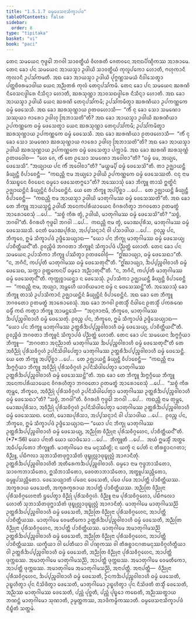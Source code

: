 ```yaml
---
title: "1.5.1.7 ᨵᨾ᩠ᨾᨴᩮᩈᨶᩣᩈᩥᨠ᩠ᨡᩣᨸᨴ"
tableOfContents: false
sidebar:
  order: 8
type: "tipitaka"
basket: "vi"
book: "paci"
---
```



<DynamicBreadcrumb />

<Division number="60" book="paci">

<Paragraph number="197" book="paci">
ᨲᩮᨶ ᩈᨾᨿᩮᨶ ᨻᩩᨴ᩠ᨵᩮᩤ ᨽᨣᩅᩤ ᩈᩣᩅᨲ᩠ᨳᩥᨿᩴ ᩅᩥᩉᩁᨲᩥ ᨩᩮᨲᩅᨶᩮ ᩋᨶᩣᨳᨸᩥᨱ᩠ᨯᩥᨠᩔ ᩋᩣᩁᩣᨾᩮ. ᨲᩮᨶ ᨡᩮᩣ ᨸᨶ ᩈᨾᨿᩮᨶ ᩋᩣᨿᩈ᩠ᨾᩣ ᩏᨴᩤᨿᩦ ᩈᩣᩅᨲ᩠ᨳᩥᨿᩴ ᨠᩩᩃᩪᨸᨠᩮᩣ ᩉᩮᩣᨲᩥ, ᨻᩉᩩᨠᩣᨶᩥ ᨠᩩᩃᩣᨶᩥ ᩏᨸᩈᩘᨠᨾᨲᩥ. ᩋᨳ ᨡᩮᩣ ᩋᩣᨿᩈ᩠ᨾᩣ ᩏᨴᩤᨿᩦ ᨸᩩᨻ᩠ᨻᨱ᩠ᩉᩈᨾᨿᩴ ᨶᩥᩅᩤᩈᩮᨲ᩠ᩅᩣ ᨸᨲ᩠ᨲᨧᩦᩅᩁᨾᩣᨴᩤᨿ ᨿᩮᨶ ᩋᨬ᩠ᨬᨲᩁᩴ ᨠᩩᩃᩴ ᨲᩮᨶᩩᨸᩈᩘᨠᨾᩥ. ᨲᩮᨶ ᨡᩮᩣ ᨸᨶ ᩈᨾᨿᩮᨶ ᨥᩁᨱᩦ ᨶᩥᩅᩮᩈᨶᨴ᩠ᩅᩤᩁᩮ ᨶᩥᩈᩥᨶ᩠ᨶᩣ ᩉᩮᩣᨲᩥ, ᨥᩁᩈᩩᨱ᩠ᩉᩣ ᩋᩣᩅᩈᨳᨴ᩠ᩅᩤᩁᩮ ᨶᩥᩈᩥᨶ᩠ᨶᩣ ᩉᩮᩣᨲᩥ. ᩋᨳ ᨡᩮᩣ ᩋᩣᨿᩈ᩠ᨾᩣ ᩏᨴᩤᨿᩦ ᨿᩮᨶ ᨥᩁᨱᩦ ᨲᩮᨶᩩᨸᩈᩘᨠᨾᩥ; ᩏᨸᩈᩘᨠᨾᩥᨲ᩠ᩅᩣ ᨥᩁᨱᩥᨿᩣ ᩏᨸᨠᨱ᩠ᨱᨠᩮ ᨵᨾ᩠ᨾᩴ ᨴᩮᩈᩮᩈᩥ. ᩋᨳ ᨡᩮᩣ ᨥᩁᩈᩩᨱ᩠ᩉᩣᨿ ᩑᨲᨴᩉᩮᩣᩈᩥ—  “ᨠᩥᩴ ᨶᩩ ᨡᩮᩣ ᩈᩮᩣ ᩈᨾᨱᩮᩣ ᩈᩔᩩᨿᩣ ᨩᩣᩁᩮᩣ ᩏᨴᩤᩉᩩ ᩒᨽᩣᩈᨲᩦ”ᨲᩥ?
</Paragraph>

<Paragraph number="198" book="paci">
ᩋᨳ ᨡᩮᩣ ᩋᩣᨿᩈ᩠ᨾᩣ ᩏᨴᩤᨿᩦ ᨥᩁᨱᩥᨿᩣ ᩏᨸᨠᨱ᩠ᨱᨠᩮ ᨵᨾ᩠ᨾᩴ ᨴᩮᩈᩮᨲ᩠ᩅᩣ ᨿᩮᨶ ᨥᩁᩈᩩᨱ᩠ᩉᩣ ᨲᩮᨶᩩᨸᩈᩘᨠᨾᩥ; ᩏᨸᩈᩘᨠᨾᩥᨲ᩠ᩅᩣ ᨥᩁᩈᩩᨱ᩠ᩉᩣᨿ ᩏᨸᨠᨱ᩠ᨱᨠᩮ ᨵᨾ᩠ᨾᩴ ᨴᩮᩈᩮᩈᩥ. ᩋᨳ ᨡᩮᩣ ᨥᩁᨱᩥᨿᩣ ᩑᨲᨴᩉᩮᩣᩈᩥ—  “ᨠᩥᩴ ᨶᩩ ᨡᩮᩣ ᩈᩮᩣ ᩈᨾᨱᩮᩣ ᨥᩁᩈᩩᨱ᩠ᩉᩣᨿ ᨩᩣᩁᩮᩣ ᩏᨴᩤᩉᩩ ᩒᨽᩣᩈᨲᩦ”ᨲᩥ? ᩋᨳ ᨡᩮᩣ ᩋᩣᨿᩈ᩠ᨾᩣ ᩏᨴᩤᨿᩦ ᨥᩁᩈᩩᨱ᩠ᩉᩣᨿ ᩏᨸᨠᨱ᩠ᨱᨠᩮ ᨵᨾ᩠ᨾᩴ ᨴᩮᩈᩮᨲ᩠ᩅᩣ ᨸᨠ᩠ᨠᩣᨾᩥ. ᩋᨳ ᨡᩮᩣ ᨥᩁᨱᩦ ᨥᩁᩈᩩᨱ᩠ᩉᩴ ᩑᨲᨴᩅᩮᩤᨧ—  “ᩉᩮ ᨩᩮ, ᨠᩥᩴ ᨲᩮ ᩑᩈᩮᩣ ᩈᨾᨱᩮᩣ ᩋᩅᩮᩤᨧᩣ”ᨲᩥ? “ᨵᨾ᩠ᨾᩴ ᨾᩮ, ᩋᨿ᩠ᨿᩮ, ᨴᩮᩈᩮᩈᩥ”. “ᩋᨿ᩠ᨿᩣᨿ ᨸᨶ ᨠᩥᩴ ᩋᩅᩮᩤᨧᩣ”ᨲᩥ? “ᨾᨿ᩠ᩉᨾ᩠ᨸᩥ ᨵᨾ᩠ᨾᩴ ᨴᩮᩈᩮᩈᩦ”ᨲᩥ. ᨲᩣ ᩏᨩ᩠ᨫᩣᨿᨶ᩠ᨲᩥ ᨡᩥᨿ᩠ᨿᨶ᩠ᨲᩥ ᩅᩥᨸᩣᨧᩮᨶ᩠ᨲᩥ—  “ᨠᨳᨬ᩠ᩉᩥ ᨶᩣᨾ ᩋᨿ᩠ᨿᩮᩣ ᩏᨴᩤᨿᩦ ᩏᨸᨠᨱ᩠ᨱᨠᩮ ᨵᨾ᩠ᨾᩴ ᨴᩮᩈᩮᩔᨲᩥ. ᨶᨶᩩ ᨶᩣᨾ ᩅᩥᩔᨭ᩠ᨮᩮᨶ ᩅᩥᩅᨭᩮᨶ ᨵᨾ᩠ᨾᩮᩣ ᨴᩮᩈᩮᨲᨻ᩠ᨻᩮᩣ”ᨲᩥ?
</Paragraph>

<Paragraph number="199" book="paci">
ᩋᩔᩮᩣᩈᩩᩴ ᨡᩮᩣ ᨽᩥᨠ᩠ᨡᩪ ᨲᩣᩈᩴ ᩍᨲ᩠ᨳᩦᨶᩴ ᩏᨩ᩠ᨫᩣᨿᨶ᩠ᨲᩦᨶᩴ ᨡᩥᨿ᩠ᨿᨶ᩠ᨲᩦᨶᩴ ᩅᩥᨸᩣᨧᩮᨶ᩠ᨲᩦᨶᩴ. ᨿᩮ ᨲᩮ ᨽᩥᨠ᩠ᨡᩪ ᩋᨸ᩠ᨸᩥᨧ᩠ᨨᩣ …ᨸᩮ…  ᨲᩮ ᩏᨩ᩠ᨫᩣᨿᨶ᩠ᨲᩥ ᨡᩥᨿ᩠ᨿᨶ᩠ᨲᩥ ᩅᩥᨸᩣᨧᩮᨶ᩠ᨲᩥ—  “ᨠᨳᨬ᩠ᩉᩥ ᨶᩣᨾ ᩋᩣᨿᩈ᩠ᨾᩣ ᩏᨴᩤᨿᩦ ᨾᩣᨲᩩᨣᩤᨾᩔ ᨵᨾ᩠ᨾᩴ ᨴᩮᩈᩮᩔᨲᩦ”ᨲᩥ.
</Paragraph>

<Paragraph number="200" book="paci">
ᩋᨳ ᨡᩮᩣ ᨲᩮ ᨽᩥᨠ᩠ᨡᩪ ᩋᩣᨿᩈ᩠ᨾᨶ᩠ᨲᩴ ᩏᨴᩤᨿᩥᩴ ᩋᨶᩮᨠᨸᩁᩥᨿᩣᨿᩮᨶ ᩅᩥᨣᩁᩉᩥᨲ᩠ᩅᩣ ᨽᨣᩅᨲᩮᩣ ᩑᨲᨾᨲ᩠ᨳᩴ ᩋᩣᩁᩮᩣᨧᩮᩈᩩᩴ …ᨸᩮ…  “ᩈᨧ᩠ᨧᩴ ᨠᩥᩁ ᨲ᩠ᩅᩴ, ᩏᨴᩤᨿᩥ, ᨾᩣᨲᩩᨣᩤᨾᩔ ᨵᨾ᩠ᨾᩴ ᨴᩮᩈᩮᩈᩦ”ᨲᩥ? “ᩈᨧ᩠ᨧᩴ, ᨽᨣᩅᩤ”ᨲᩥ. ᩅᩥᨣᩁᩉᩥ ᨻᩩᨴ᩠ᨵᩮᩤ ᨽᨣᩅᩤ …ᨸᩮ…  ᨠᨳᨬ᩠ᩉᩥ ᨶᩣᨾ ᨲ᩠ᩅᩴ, ᨾᩮᩣᨥᨸᩩᩁᩥᩈ, ᨾᩣᨲᩩᨣᩤᨾᩔ ᨵᨾ᩠ᨾᩴ ᨴᩮᩈᩮᩔᩈᩥ. ᨶᩮᨲᩴ ᨾᩮᩣᨥᨸᩩᩁᩥᩈ, ᩋᨸ᩠ᨸᩈᨶ᩠ᨶᩣᨶᩴ ᩅᩤ ᨸᩈᩣᨴᩤᨿ …ᨸᩮ…  ᩑᩅᨬ᩠ᨧ ᨸᨶ, ᨽᩥᨠ᩠ᨡᩅᩮ, ᩍᨾᩴ ᩈᩥᨠ᩠ᨡᩣᨸᨴᩴ ᩏᨴ᩠ᨴᩥᩈᩮᨿ᩠ᨿᩣᨳ—
</Paragraph>

<Paragraph number="201" book="paci">
<Emphasis>“ᨿᩮᩣ ᨸᨶ ᨽᩥᨠ᩠ᨡᩩ ᨾᩣᨲᩩᨣᩤᨾᩔ ᨵᨾ᩠ᨾᩴ ᨴᩮᩈᩮᨿ᩠ᨿ ᨸᩣᨧᩥᨲ᩠ᨲᩥᨿᨶ᩺”</Emphasis>ᨲᩥ.
</Paragraph>

<Paragraph number="202" book="paci">
ᩑᩅᨬ᩠ᨧᩥᨴᩴ ᨽᨣᩅᨲᩣ ᨽᩥᨠ᩠ᨡᩪᨶᩴ ᩈᩥᨠ᩠ᨡᩣᨸᨴᩴ ᨸᨬ᩠ᨬᨲ᩠ᨲᩴ ᩉᩮᩣᨲᩥ.
</Paragraph>

</Division>
<Division number="61" book="paci">

<Paragraph number="203" book="paci">
ᨲᩮᨶ ᨡᩮᩣ ᨸᨶ ᩈᨾᨿᩮᨶ ᩏᨸᩣᩈᩥᨠᩣ ᨽᩥᨠ᩠ᨡᩪ ᨸᩔᩥᨲ᩠ᩅᩣ ᩑᨲᨴᩅᩮᩤᨧᩩᩴ—  “ᩍᩘᨥᩣᨿ᩠ᨿᩣ, ᨵᨾ᩠ᨾᩴ ᨴᩮᩈᩮᨳᩣ”ᨲᩥ. “ᨶ, ᨽᨣᩥᨶᩦ, ᨠᨸ᩠ᨸᨲᩥ ᨾᩣᨲᩩᨣᩤᨾᩔ ᨵᨾ᩠ᨾᩴ ᨴᩮᩈᩮᨲᩩᨶ᩺”ᨲᩥ. “ᩍᩘᨥᩣᨿ᩠ᨿᩣ, ᨨᨸ᩠ᨸᨬ᩠ᨧᩅᩤᨧᩣᩉᩥ ᨵᨾ᩠ᨾᩴ ᨴᩮᩈᩮᨳ, ᩈᨠ᩠ᨠᩣ ᩑᨲ᩠ᨲᨠᩮᨶᨸᩥ ᨵᨾ᩠ᨾᩮᩣ ᩋᨬ᩠ᨬᩣᨲᩩᨶ᩺”ᨲᩥ. “ᨶ, ᨽᨣᩥᨶᩦ, ᨠᨸ᩠ᨸᨲᩥ ᨾᩣᨲᩩᨣᩤᨾᩔ ᨵᨾ᩠ᨾᩴ ᨴᩮᩈᩮᨲᩩᨶ᩺”ᨲᩥ. ᨠᩩᨠ᩠ᨠᩩᨧ᩠ᨧᩣᨿᨶ᩠ᨲᩣ ᨶ ᨴᩮᩈᩮᩈᩩᩴ. ᩏᨸᩣᩈᩥᨠᩣ ᩏᨩ᩠ᨫᩣᨿᨶ᩠ᨲᩥ ᨡᩥᨿ᩠ᨿᨶ᩠ᨲᩥ ᩅᩥᨸᩣᨧᩮᨶ᩠ᨲᩥ—  “ᨠᨳᨬ᩠ᩉᩥ ᨶᩣᨾ, ᩋᨿ᩠ᨿᩣ, ᩋᨾ᩠ᩉᩮᩉᩥ ᨿᩣᨧᩦᨿᨾᩣᨶᩣ ᨵᨾ᩠ᨾᩴ ᨶ ᨴᩮᩈᩮᩔᨶ᩠ᨲᩦ”ᨲᩥ.
</Paragraph>

<Paragraph number="204" book="paci">
ᩋᩔᩮᩣᩈᩩᩴ ᨡᩮᩣ ᨽᩥᨠ᩠ᨡᩪ ᨲᩣᩈᩴ ᩏᨸᩣᩈᩥᨠᩣᨶᩴ ᩏᨩ᩠ᨫᩣᨿᨶ᩠ᨲᩦᨶᩴ ᨡᩥᨿ᩠ᨿᨶ᩠ᨲᩦᨶᩴ ᩅᩥᨸᩣᨧᩮᨶ᩠ᨲᩦᨶᩴ. ᩋᨳ ᨡᩮᩣ ᨲᩮ ᨽᩥᨠ᩠ᨡᩪ ᨽᨣᩅᨲᩮᩣ ᩑᨲᨾᨲ᩠ᨳᩴ ᩋᩣᩁᩮᩣᨧᩮᩈᩩᩴ. ᩋᨳ ᨡᩮᩣ ᨽᨣᩅᩤ ᩑᨲᩈ᩠ᨾᩥᩴ ᨶᩥᨴᩤᨶᩮ ᩑᨲᩈ᩠ᨾᩥᩴ ᨸᨠᩁᨱᩮ ᨵᨾ᩠ᨾᩥᩴ ᨠᨳᩴ ᨠᨲ᩠ᩅᩣ ᨽᩥᨠ᩠ᨡᩪ ᩋᩣᨾᨶ᩠ᨲᩮᩈᩥ—  “ᩋᨶᩩᨩᩣᨶᩣᨾᩥ, ᨽᩥᨠ᩠ᨡᩅᩮ, ᨾᩣᨲᩩᨣᩤᨾᩔ ᨨᨸ᩠ᨸᨬ᩠ᨧᩅᩤᨧᩣᩉᩥ ᨵᨾ᩠ᨾᩴ ᨴᩮᩈᩮᨲᩩᩴ. ᩑᩅᨬ᩠ᨧ ᨸᨶ, ᨽᩥᨠ᩠ᨡᩅᩮ, ᩍᨾᩴ ᩈᩥᨠ᩠ᨡᩣᨸᨴᩴ ᩏᨴ᩠ᨴᩥᩈᩮᨿ᩠ᨿᩣᨳ—
</Paragraph>

<Paragraph number="205" book="paci">
<Emphasis>“ᨿᩮᩣ ᨸᨶ ᨽᩥᨠ᩠ᨡᩪ ᨾᩣᨲᩩᨣᩤᨾᩔ ᩏᨲ᩠ᨲᩁᩥᨨᨸ᩠ᨸᨬ᩠ᨧᩅᩤᨧᩣᩉᩥ ᨵᨾ᩠ᨾᩴ ᨴᩮᩈᩮᨿ᩠ᨿ, ᨸᩣᨧᩥᨲ᩠ᨲᩥᨿᨶ᩺”</Emphasis>ᨲᩥ.
</Paragraph>

<Paragraph number="206" book="paci">
ᩑᩅᨬ᩠ᨧᩥᨴᩴ ᨽᨣᩅᨲᩣ ᨽᩥᨠ᩠ᨡᩪᨶᩴ ᩈᩥᨠ᩠ᨡᩣᨸᨴᩴ ᨸᨬ᩠ᨬᨲ᩠ᨲᩴ ᩉᩮᩣᨲᩥ.
</Paragraph>

</Division>
<Division number="62" book="paci">

<Paragraph number="207" book="paci">
ᨲᩮᨶ ᨡᩮᩣ ᨸᨶ ᩈᨾᨿᩮᨶ ᨨᨻ᩠ᨻᨣ᩠ᨣᩥᨿᩣ ᨽᩥᨠ᩠ᨡᩪ—  “ᨽᨣᩅᨲᩣ ᩋᨶᩩᨬ᩠ᨬᩣᨲᩴ ᨾᩣᨲᩩᨣᩤᨾᩔ ᨨᨸ᩠ᨸᨬ᩠ᨧᩅᩤᨧᩣᩉᩥ ᨵᨾ᩠ᨾᩴ ᨴᩮᩈᩮᨲᩩᨶ᩺”ᨲᩥ ᨲᩮ ᩋᩅᩥᨬ᩠ᨬᩩᩴ ᨸᩩᩁᩥᩈᩅᩥᨣ᩠ᨣᩉᩴ ᩏᨸᨶᩥᩈᩦᨴᩤᨸᩮᨲ᩠ᩅᩣ ᨾᩣᨲᩩᨣᩤᨾᩔ ᩏᨲ᩠ᨲᩁᩥᨨᨸ᩠ᨸᨬ᩠ᨧᩅᩤᨧᩣᩉᩥ ᨵᨾ᩠ᨾᩴ ᨴᩮᩈᩮᨶ᩠ᨲᩥ. ᨿᩮ ᨲᩮ ᨽᩥᨠ᩠ᨡᩪ ᩋᨸ᩠ᨸᩥᨧ᩠ᨨᩣ …ᨸᩮ…  ᨲᩮ ᩏᨩ᩠ᨫᩣᨿᨶ᩠ᨲᩥ ᨡᩥᨿ᩠ᨿᨶ᩠ᨲᩥ ᩅᩥᨸᩣᨧᩮᨶ᩠ᨲᩥ—  “ᨠᨳᨬ᩠ᩉᩥ ᨶᩣᨾ ᨨᨻ᩠ᨻᨣ᩠ᨣᩥᨿᩣ ᨽᩥᨠ᩠ᨡᩪ ᩋᩅᩥᨬ᩠ᨬᩩᩴ ᨸᩩᩁᩥᩈᩅᩥᨣ᩠ᨣᩉᩴ ᩏᨸᨶᩥᩈᩦᨴᩤᨸᩮᨲ᩠ᩅᩣ ᨾᩣᨲᩩᨣᩤᨾᩔ ᩏᨲ᩠ᨲᩁᩥᨨᨸ᩠ᨸᨬ᩠ᨧᩅᩤᨧᩣᩉᩥ ᨵᨾ᩠ᨾᩴ ᨴᩮᩈᩮᩔᨶ᩠ᨲᩦ”ᨲᩥ.
</Paragraph>

<Paragraph number="208" book="paci">
ᩋᨳ ᨡᩮᩣ ᨲᩮ ᨽᩥᨠ᩠ᨡᩪ ᨨᨻ᩠ᨻᨣ᩠ᨣᩥᨿᩮ ᨽᩥᨠ᩠ᨡᩪ ᩋᨶᩮᨠᨸᩁᩥᨿᩣᨿᩮᨶ ᩅᩥᨣᩁᩉᩥᨲ᩠ᩅᩣ ᨽᨣᩅᨲᩮᩣ ᩑᨲᨾᨲ᩠ᨳᩴ ᩋᩣᩁᩮᩣᨧᩮᩈᩩᩴ …ᨸᩮ…  “ᩈᨧ᩠ᨧᩴ ᨠᩥᩁ ᨲᩩᨾ᩠ᩉᩮ, ᨽᩥᨠ᩠ᨡᩅᩮ, ᩋᩅᩥᨬ᩠ᨬᩩᩴ ᨸᩩᩁᩥᩈᩅᩥᨣ᩠ᨣᩉᩴ ᩏᨸᨶᩥᩈᩦᨴᩤᨸᩮᨲ᩠ᩅᩣ ᨾᩣᨲᩩᨣᩤᨾᩔ ᩏᨲ᩠ᨲᩁᩥᨨᨸ᩠ᨸᨬ᩠ᨧᩅᩤᨧᩣᩉᩥ ᨵᨾ᩠ᨾᩴ ᨴᩮᩈᩮᨳᩣ”ᨲᩥ? “ᩈᨧ᩠ᨧᩴ, ᨽᨣᩅᩤ”ᨲᩥ. ᩅᩥᨣᩁᩉᩥ ᨻᩩᨴ᩠ᨵᩮᩤ ᨽᨣᩅᩤ …ᨸᩮ…  ᨠᨳᨬ᩠ᩉᩥ ᨶᩣᨾ ᨲᩩᨾ᩠ᩉᩮ, ᨾᩮᩣᨥᨸᩩᩁᩥᩈᩣ, ᩋᩅᩥᨬ᩠ᨬᩩᩴ ᨸᩩᩁᩥᩈᩅᩥᨣ᩠ᨣᩉᩴ ᩏᨸᨶᩥᩈᩦᨴᩤᨸᩮᨲ᩠ᩅᩣ ᨾᩣᨲᩩᨣᩤᨾᩔ ᩏᨲ᩠ᨲᩁᩥᨨᨸ᩠ᨸᨬ᩠ᨧᩅᩤᨧᩣᩉᩥ ᨵᨾ᩠ᨾᩴ ᨴᩮᩈᩮᩔᨳ. ᨶᩮᨲᩴ, ᨾᩮᩣᨥᨸᩩᩁᩥᩈᩣ, ᩋᨸ᩠ᨸᩈᨶ᩠ᨶᩣᨶᩴ ᩅᩤ ᨸᩈᩣᨴᩤᨿ …ᨸᩮ…  ᩑᩅᨬ᩠ᨧ ᨸᨶ, ᨽᩥᨠ᩠ᨡᩅᩮ, ᩍᨾᩴ ᩈᩥᨠ᩠ᨡᩣᨸᨴᩴ ᩏᨴ᩠ᨴᩥᩈᩮᨿ᩠ᨿᩣᨳ—
</Paragraph>

</Division>
<Division number="63" book="paci">

<Paragraph number="209" book="paci">
<Emphasis>“ᨿᩮᩣ ᨸᨶ ᨽᩥᨠ᩠ᨡᩩ ᨾᩣᨲᩩᨣᩤᨾᩔ ᩏᨲ᩠ᨲᩁᩥᨨᨸ᩠ᨸᨬ᩠ᨧᩅᩤᨧᩣᩉᩥ ᨵᨾ᩠ᨾᩴ ᨴᩮᩈᩮᨿ᩠ᨿ, ᩋᨬ᩠ᨬᨲᩕ ᩅᩥᨬ᩠ᨬᩩᨶᩣ ᨸᩩᩁᩥᩈᩅᩥᨣ᩠ᨣᩉᩮᨶ, ᨸᩣᨧᩥᨲ᩠ᨲᩥᨿᨶ᩺”</Emphasis>ᨲᩥ. (*7*:<Emphasis>56</Emphasis>)
</Paragraph>

</Division>
<Division number="64" book="paci">

<Paragraph number="210" book="paci">
<Emphasis>ᨿᩮᩣ ᨸᨶᩣ</Emphasis>ᨲᩥ ᨿᩮᩣ ᨿᩣᨴᩥᩈᩮᩣ …ᨸᩮ…  <Emphasis>ᨽᩥᨠ᩠ᨡᩪ</Emphasis>ᨲᩥ …ᨸᩮ…  ᩋᨿᩴ ᩍᨾᩈ᩠ᨾᩥᩴ ᩋᨲ᩠ᨳᩮ ᩋᨵᩥᨸ᩠ᨸᩮᨲᩮᩣ ᨽᩥᨠ᩠ᨡᩪᨲᩥ.
</Paragraph>

<Paragraph number="211" book="paci">
<Emphasis>ᨾᩣᨲᩩᨣᩤᨾᩮᩣ</Emphasis> ᨶᩣᨾ ᨾᨶᩩᩔᩥᨲ᩠ᨳᩦ; ᨶ ᨿᨠ᩠ᨡᩦ ᨶ ᨸᩮᨲᩦ ᨶ ᨲᩥᩁᨧ᩠ᨨᩣᨶᨣᨲᩣ; ᩅᩥᨬ᩠ᨬᩪ, ᨸᨭᩥᨻᩃᩣ ᩈᩩᨽᩣᩈᩥᨲᨴᩩᨻ᩠ᨽᩣᩈᩥᨲᩴ ᨴᩩᨭ᩠ᨮᩩᩃᩖᩣᨴᩩᨭ᩠ᨮᩩᩃᩖᩴ ᩋᩣᨩᩣᨶᩥᨲᩩᩴ.
</Paragraph>

<Paragraph number="212" book="paci">
<Emphasis>ᩏᨲ᩠ᨲᩁᩥᨨᨸ᩠ᨸᨬ᩠ᨧᩅᩤᨧᩣᩉᩦ</Emphasis>ᨲᩥ ᩋᨲᩥᩁᩮᨠᨨᨸ᩠ᨸᨬ᩠ᨧᩅᩤᨧᩣᩉᩥ.
</Paragraph>

<Paragraph number="213" book="paci">
<Emphasis>ᨵᨾ᩠ᨾᩮᩣ</Emphasis> ᨶᩣᨾ ᨻᩩᨴ᩠ᨵᨽᩣᩈᩥᨲᩮᩣ, ᩈᩣᩅᨠᨽᩣᩈᩥᨲᩮᩣ, ᩍᩈᩥᨽᩣᩈᩥᨲᩮᩣ, ᨴᩮᩅᨲᩣᨽᩣᩈᩥᨲᩮᩣ, ᩋᨲ᩠ᨳᩪᨸᩈᨬ᩠ᩉᩥᨲᩮᩣ, ᨵᨾ᩠ᨾᩪᨸᩈᨬ᩠ᩉᩥᨲᩮᩣ.
</Paragraph>

<Paragraph number="214" book="paci">
<Emphasis>ᨴᩮᩈᩮᨿ᩠ᨿᩣ</Emphasis>ᨲᩥ ᨸᨴᩮᨶ ᨴᩮᩈᩮᨲᩥ, ᨸᨴᩮ ᨸᨴᩮ ᩋᩣᨸᨲ᩠ᨲᩥ ᨸᩣᨧᩥᨲ᩠ᨲᩥᨿᩔ. ᩋᨠ᩠ᨡᩁᩣᨿ ᨴᩮᩈᩮᨲᩥ, ᩋᨠ᩠ᨡᩁᨠ᩠ᨡᩁᩣᨿ ᩋᩣᨸᨲ᩠ᨲᩥ ᨸᩣᨧᩥᨲ᩠ᨲᩥᨿᩔ.
</Paragraph>

<Paragraph number="215" book="paci">
<Emphasis>ᩋᨬ᩠ᨬᨲᩕ ᩅᩥᨬ᩠ᨬᩩᨶᩣ ᨸᩩᩁᩥᩈᩅᩥᨣ᩠ᨣᩉᩮᨶᩣ</Emphasis>ᨲᩥ ᨮᨸᩮᨲ᩠ᩅᩣ ᩅᩥᨬ᩠ᨬᩩᩴ ᨸᩩᩁᩥᩈᩅᩥᨣ᩠ᨣᩉᩴ. ᩅᩥᨬ᩠ᨬᩪ ᨶᩣᨾ ᨸᩩᩁᩥᩈᩅᩥᨣ᩠ᨣᩉᩮᩣ, ᨸᨭᩥᨻᩃᩮᩣ ᩉᩮᩣᨲᩥ ᩈᩩᨽᩣᩈᩥᨲᨴᩩᨻ᩠ᨽᩣᩈᩥᨲᩴ ᨴᩩᨭ᩠ᨮᩩᩃᩖᩣᨴᩩᨭ᩠ᨮᩩᩃᩖᩴ ᩋᩣᨩᩣᨶᩥᨲᩩᩴ.
</Paragraph>

</Division>
<Division number="65" book="paci">

<Paragraph number="216" book="paci">
ᨾᩣᨲᩩᨣᩤᨾᩮ ᨾᩣᨲᩩᨣᩤᨾᩈᨬ᩠ᨬᩦ ᩏᨲ᩠ᨲᩁᩥᨨᨸ᩠ᨸᨬ᩠ᨧᩅᩤᨧᩣᩉᩥ ᨵᨾ᩠ᨾᩴ ᨴᩮᩈᩮᨲᩥ, ᩋᨬ᩠ᨬᨲᩕ ᩅᩥᨬ᩠ᨬᩩᨶᩣ ᨸᩩᩁᩥᩈᩅᩥᨣ᩠ᨣᩉᩮᨶ, ᩋᩣᨸᨲ᩠ᨲᩥ ᨸᩣᨧᩥᨲ᩠ᨲᩥᨿᩔ. ᨾᩣᨲᩩᨣᩤᨾᩮ ᩅᩮᨾᨲᩥᨠᩮᩣ ᩏᨲ᩠ᨲᩁᩥᨨᨸ᩠ᨸᨬ᩠ᨧᩅᩤᨧᩣᩉᩥ ᨵᨾ᩠ᨾᩴ ᨴᩮᩈᩮᨲᩥ, ᩋᨬ᩠ᨬᨲᩕ ᩅᩥᨬ᩠ᨬᩩᨶᩣ ᨸᩩᩁᩥᩈᩅᩥᨣ᩠ᨣᩉᩮᨶ, ᩋᩣᨸᨲ᩠ᨲᩥ ᨸᩣᨧᩥᨲ᩠ᨲᩥᨿᩔ. ᨾᩣᨲᩩᨣᩤᨾᩮ ᩋᨾᩣᨲᩩᨣᩤᨾᩈᨬ᩠ᨬᩦ ᩏᨲ᩠ᨲᩁᩥᨨᨸ᩠ᨸᨬ᩠ᨧᩅᩤᨧᩣᩉᩥ ᨵᨾ᩠ᨾᩴ ᨴᩮᩈᩮᨲᩥ, ᩋᨬ᩠ᨬᨲᩕ ᩅᩥᨬ᩠ᨬᩩᨶᩣ ᨸᩩᩁᩥᩈᩅᩥᨣ᩠ᨣᩉᩮᨶ, ᩋᩣᨸᨲ᩠ᨲᩥ ᨸᩣᨧᩥᨲ᩠ᨲᩥᨿᩔ.
</Paragraph>

<Paragraph number="217" book="paci">
ᨿᨠ᩠ᨡᩥᨿᩣ ᩅᩤ ᨸᩮᨲᩥᨿᩣ ᩅᩤ ᨸᨱ᩠ᨯᨠᩔ ᩅᩤ ᨲᩥᩁᨧ᩠ᨨᩣᨶᨣᨲᨾᨶᩩᩔᩅᩥᨣ᩠ᨣᩉᩥᨲ᩠ᨳᩥᨿᩣ ᩅᩤ ᩏᨲ᩠ᨲᩁᩥᨨᨸ᩠ᨸᨬ᩠ᨧᩅᩤᨧᩣᩉᩥ ᨵᨾ᩠ᨾᩴ ᨴᩮᩈᩮᨲᩥ, ᩋᨬ᩠ᨬᨲᩕ ᩅᩥᨬ᩠ᨬᩩᨶᩣ ᨸᩩᩁᩥᩈᩅᩥᨣ᩠ᨣᩉᩮᨶ, ᩋᩣᨸᨲ᩠ᨲᩥ ᨴᩩᨠ᩠ᨠᨭᩔ. ᩋᨾᩣᨲᩩᨣᩤᨾᩮ ᨾᩣᨲᩩᨣᩤᨾᩈᨬ᩠ᨬᩦ, ᩋᩣᨸᨲ᩠ᨲᩥ ᨴᩩᨠ᩠ᨠᨭᩔ. ᩋᨾᩣᨲᩩᨣᩤᨾᩮ ᩅᩮᨾᨲᩥᨠᩮᩣ, ᩋᩣᨸᨲ᩠ᨲᩥ ᨴᩩᨠ᩠ᨠᨭᩔ. ᩋᨾᩣᨲᩩᨣᩤᨾᩮ ᩋᨾᩣᨲᩩᨣᩤᨾᩈᨬ᩠ᨬᩦ, ᩋᨶᩣᨸᨲ᩠ᨲᩥ.
</Paragraph>

</Division>
<Division number="66" book="paci">

<Paragraph number="218" book="paci">
ᩋᨶᩣᨸᨲ᩠ᨲᩥ—  ᩅᩥᨬ᩠ᨬᩩᨶᩣ ᨸᩩᩁᩥᩈᩅᩥᨣ᩠ᨣᩉᩮᨶ, ᨨᨸ᩠ᨸᨬ᩠ᨧᩅᩤᨧᩣᩉᩥ ᨵᨾ᩠ᨾᩴ ᨴᩮᩈᩮᨲᩥ, ᩐᨶᨠᨨᨸ᩠ᨸᨬ᩠ᨧᩅᩤᨧᩣᩉᩥ ᨵᨾ᩠ᨾᩴ ᨴᩮᩈᩮᨲᩥ, ᩏᨭ᩠ᨮᩉᩥᨲ᩠ᩅᩣ ᨸᩩᨶ ᨶᩥᩈᩦᨴᩥᨲ᩠ᩅᩣ ᨴᩮᩈᩮᨲᩥ, ᨾᩣᨲᩩᨣᩤᨾᩮᩣ ᩏᨭ᩠ᨮᩉᩥᨲ᩠ᩅᩣ ᨸᩩᨶ ᨶᩥᩈᩦᨴᨲᩥ ᨲᩈ᩠ᨾᩥᩴ ᨴᩮᩈᩮᨲᩥ, ᩋᨬ᩠ᨬᩔ ᨾᩣᨲᩩᨣᩤᨾᩔ ᨴᩮᩈᩮᨲᩥ, ᨸᨬ᩠ᩉᩴ ᨸᩩᨧ᩠ᨨᨲᩥ, ᨸᨬ᩠ᩉᩴ ᨸᩩᨭ᩠ᨮᩮᩣ ᨠᨳᩮᨲᩥ, ᩋᨬ᩠ᨬᩔᨲ᩠ᨳᩣᨿ ᨽᨱᨶ᩠ᨲᩴ ᨾᩣᨲᩩᨣᩤᨾᩮᩣ ᩈᩩᨱᩣᨲᩥ, ᩏᨾ᩠ᨾᨲ᩠ᨲᨠᩔ, ᩋᩣᨴᩥᨠᨾ᩠ᨾᩥᨠᩔᩣᨲᩥ.

</Paragraph>
</Division>

<Paragraph number="219" type="center" book="paci">
ᨵᨾ᩠ᨾᨴᩮᩈᨶᩣᩈᩥᨠ᩠ᨡᩣᨸᨴᩴ ᨶᩥᨭ᩠ᨮᩥᨲᩴ ᩈᨲ᩠ᨲᨾᩴ.
</Paragraph>